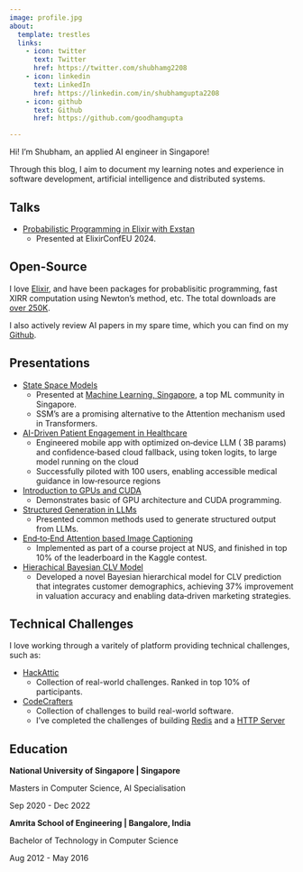 ```yaml
---
image: profile.jpg
about:
  template: trestles
  links:
    - icon: twitter
      text: Twitter
      href: https://twitter.com/shubhamg2208
    - icon: linkedin
      text: LinkedIn
      href: https://linkedin.com/in/shubhamgupta2208
    - icon: github
      text: Github
      href: https://github.com/goodhamgupta

---
```



:::{#hero-heading}

Hi! I'm Shubham, an applied AI engineer in Singapore!

Through this blog, I aim to document my learning notes and experience in software development, artificial intelligence and distributed systems.

## Talks

- [Probabilistic Programming in Elixir with Exstan](https://www.youtube.com/watch?v=HF0hmQPH4Fs&t=2s&ab_channel=CodeSync)
  - Presented at ElixirConfEU 2024.

## Open-Source

I love [Elixir](https://elixir-lang.org/), and have been packages for probablisitic programming, fast XIRR computation using Newton's method, etc.  The total downloads are [over 250K](https://hex.pm/users/goodhamgupta).

I also actively review AI papers in my spare time, which you can find on my [Github](https://github.com/goodhamgupta/paper_reviews).

## Presentations

- [State Space Models](https://github.com/goodhamgupta/ssm_101)
  - Presented at [Machine Learning, Singapore](https://www.meetup.com/machine-learning-singapore/), a top ML community in Singapore.
  - SSM's are a promising alternative to the Attention mechanism used in Transformers.

- [AI-Driven Patient Engagement in Healthcare](BiT.LY/ON‑DEViCE‑LLM‑HEALTHCARE)
  - Engineered mobile app with optimized on‑device LLM ( 3B params) and confidence‑based cloud fallback, using token logits, to large model
running on the cloud
  - Successfully piloted with 100 users, enabling accessible medical guidance in low‑resource regions
- [Introduction to GPUs and CUDA](https://www.figma.com/slides/Sq9frEEoTFgFWthOJ4EM5w/intro_gpu_cuda?node-id=130-806&t=ilUIsr2hUeHvUQ3U-1)
  - Demonstrates basic of GPU architecture and CUDA programming.

- [Structured Generation in LLMs](https://www.figma.com/slides/jW6xIQD8jcE0umtd664Mus/structured_generation?node-id=1-40&t=qkHqP0m6waCzHbJy-0)
  - Presented common methods used to generate structured output from LLMs.

- [End‑to‑End Attention based Image Captioning](bit.ly/attention)
  - Implemented as part of a course project at NUS, and finished in top 10% of the leaderboard in the Kaggle contest.

- [Hierachical Bayesian CLV Model](bit.ly/hierachical-clv)
  - Developed a novel Bayesian hierarchical model for CLV prediction that integrates customer demographics,
achieving 37% improvement in valuation accuracy and enabling data‑driven marketing strategies.


## Technical Challenges

I love working through a varitely of platform providing technical challenges, such as:

- [HackAttic](https://github.com/goodhamgupta/hackattic)
  - Collection of real-world challenges. Ranked in top 10% of participants.
- [CodeCrafters](https://codecrafters.io/)
  - Collection of challenges to build real-world software.
  - I've completed the challenges of building [Redis](https://github.com/goodhamgupta/codecrafters-redis-python) and a [HTTP Server](https://github.com/goodhamgupta/codecrafters-http-server-python)


## Education

**National University of Singapore | Singapore**

Masters in Computer Science, AI Specialisation

Sep 2020 - Dec 2022

**Amrita School of Engineering | Bangalore, India**

Bachelor of Technology in Computer Science

Aug 2012 - May 2016


:::
